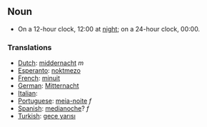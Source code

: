 ==Noun==
* On a 12-hour clock, 12:00 at [[night]]; on a 24-hour clock, 00:00.

===Translations===
*[[Dutch]]: [[middernacht]] ''m''
*[[Esperanto]]: [[noktmezo]]
*[[French]]: [[minuit]]
*[[German]]: [[Mitternacht]]
*[[Italian]]: [[]]
*[[Portuguese]]: [[meia-noite]] ''f''
*[[Spanish]]: [[medianoche]]? ''f''
*[[Turkish]]: [[gece yarısı]]